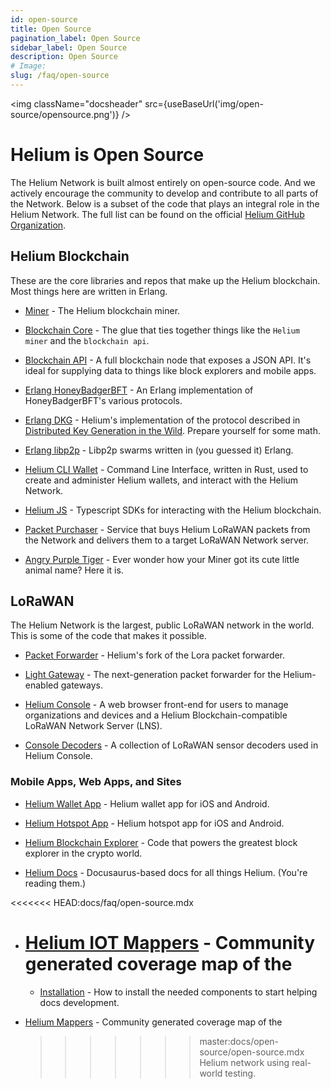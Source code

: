 ```yaml
---
id: open-source
title: Open Source
pagination_label: Open Source
sidebar_label: Open Source
description: Open Source
# Image:
slug: /faq/open-source
---
```



<img className="docsheader" src={useBaseUrl('img/open-source/opensource.png')} />

# Helium is Open Source

The Helium Network is built almost entirely on open-source code. And we actively encourage the
community to develop and contribute to all parts of the Network. Below is a subset of the code that
plays an integral role in the Helium Network. The full list can be found on the official
[Helium GitHub Organization](https://github.com/helium).

## Helium Blockchain

These are the core libraries and repos that make up the Helium blockchain. Most things here are
written in Erlang.

- [Miner](https://github.com/helium/miner) - The Helium blockchain miner.

- [Blockchain Core](https://github.com/helium/blockchain-core) - The glue that ties together things
  like the `Helium miner` and the `blockchain api`.

- [Blockchain API](https://github.com/helium/blockchain-api) - A full blockchain node that exposes a
  JSON API. It's ideal for supplying data to things like block explorers and mobile apps.

- [Erlang HoneyBadgerBFT](https://github.com/helium/erlang-hbbft) - An Erlang implementation of
  HoneyBadgerBFT's various protocols.

- [Erlang DKG](https://github.com/helium/erlang-dkg) - Helium's implementation of the protocol
  described in [Distributed Key Generation in the Wild](https://eprint.iacr.org/2012/377.pdf).
  Prepare yourself for some math.

- [Erlang libp2p](https://github.com/helium/erlang-libp2p) - Libp2p swarms written in (you guessed
  it) Erlang.

- [Helium CLI Wallet](https://github.com/helium/helium-wallet-rs) - Command Line Interface, written
  in Rust, used to create and administer Helium wallets, and interact with the Helium Network.

- [Helium JS](https://github.com/helium/helium-js) - Typescript SDKs for interacting with the Helium
  blockchain.

- [Packet Purchaser](https://github.com/helium/packet-purchaser) - Service that buys Helium LoRaWAN
  packets from the Network and delivers them to a target LoRaWAN Network server.

- [Angry Purple Tiger](https://github.com/helium/angry-purple-tiger) - Ever wonder how your Miner
  got its cute little animal name? Here it is.

## LoRaWAN

The Helium Network is the largest, public LoRaWAN network in the world. This is some of the code
that makes it possible.

- [Packet Forwarder](https://github.com/helium/packet_forwarder) - Helium's fork of the Lora packet
  forwarder.
- [Light Gateway](https://github.com/helium/gateway-rs) - The next-generation packet forwarder for
  the Helium-enabled gateways.

- [Helium Console](https://github.com/helium/console) - A web browser front-end for users to manage
  organizations and devices and a Helium Blockchain-compatible LoRaWAN Network Server (LNS).

- [Console Decoders](https://github.com/helium/console-decoders) - A collection of LoRaWAN sensor
  decoders used in Helium Console.

### Mobile Apps, Web Apps, and Sites

- [Helium Wallet App](https://github.com/helium/wallet-app) - Helium wallet app for iOS and Android.

- [Helium Hotspot App](https://github.com/helium/hotspot-app) - Helium hotspot app for iOS and
  Android.

- [Helium Blockchain Explorer](https://github.com/helium/explorer) - Code that powers the greatest
  block explorer in the crypto world.

- [Helium Docs](https://github.com/helium/docs) - Docusaurus-based docs for all things Helium.
  (You're reading them.)

<<<<<<< HEAD:docs/faq/open-source.mdx

- # [Helium IOT Mappers](https://github.com/helium/mappers/) - Community generated coverage map of the

  - [Installation](/open-source/docs-installation) - How to install the needed components to start
    helping docs development.

- [Helium Mappers](https://github.com/helium/mappers/) - Community generated coverage map of the
  > > > > > > > master:docs/open-source/open-source.mdx Helium network using real-world testing.
